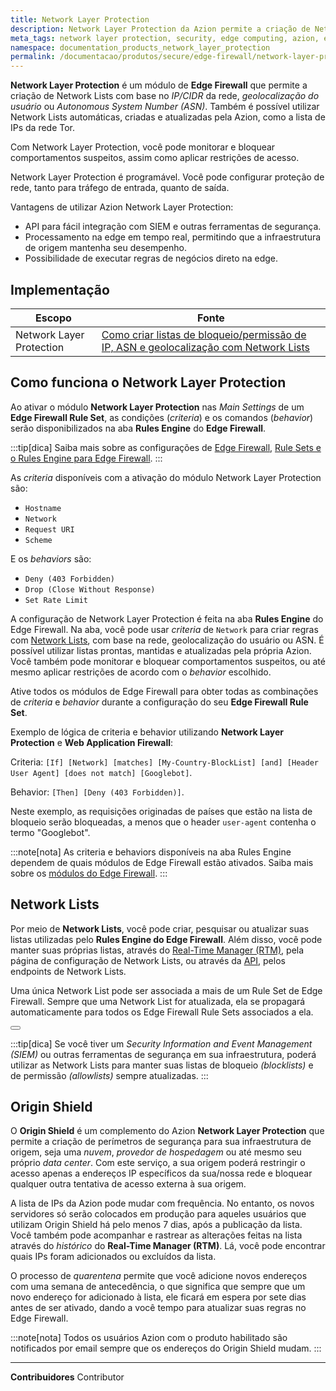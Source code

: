 ```yaml
---
title: Network Layer Protection
description: Network Layer Protection da Azion permite a criação de Network Lists com base na rede (IP/CIDR), geolocalização e ASN.
meta_tags: network layer protection, security, edge computing, azion, edge firewall, firewall
namespace: documentation_products_network_layer_protection
permalink: /documentacao/produtos/secure/edge-firewall/network-layer-protection/
---
```



**Network Layer Protection** é um módulo de **Edge Firewall** que permite a criação de Network Lists com base no *IP/CIDR* da rede, *geolocalização do usuário* ou *Autonomous System Number (ASN)*. Também é possível utilizar Network Lists automáticas, criadas e atualizadas pela Azion, como a lista de IPs da rede Tor.

Com Network Layer Protection, você pode monitorar e bloquear comportamentos suspeitos, assim como aplicar restrições de acesso.

Network Layer Protection é programável. Você pode configurar proteção de rede, tanto para tráfego de entrada, quanto de saída.

Vantagens de utilizar Azion Network Layer Protection:

- API para fácil integração com SIEM e outras ferramentas de segurança.
- Processamento na edge em tempo real, permitindo que a infraestrutura de origem mantenha seu desempenho.
- Possibilidade de executar regras de negócios direto na edge.

## Implementação

| Escopo | Fonte  |
|--------|--------|
| Network Layer Protection | [Como criar listas de bloqueio/permissão de IP, ASN e geolocalização com Network Lists](/pt-br/documentacao/produtos/guias/blacklists-enderecos-ip-edge/) |

## Como funciona o Network Layer Protection

Ao ativar o módulo **Network Layer Protection** nas *Main Settings* de um **Edge Firewall Rule Set**, as condições (*criteria*) e os comandos (*behavior*) serão disponibilizados na aba **Rules Engine** do **Edge Firewall**.

:::tip[dica]
Saiba mais sobre as configurações de [Edge Firewall](/pt-br/documentacao/produtos/edge-firewall/), [Rule Sets e o Rules Engine para Edge Firewall](/pt-br/documentacao/produtos/edge-firewall/rules-engine/).
:::

As *criteria* disponíveis com a ativação do módulo Network Layer Protection são:

- `Hostname`
- `Network`
- `Request URI`
- `Scheme`

E os *behaviors* são:

- `Deny (403 Forbidden)`
- `Drop (Close Without Response)`
- `Set Rate Limit`

A configuração de Network Layer Protection é feita na aba **Rules Engine** do Edge Firewall. Na aba, você pode usar *criteria* de `Network` para criar regras com [Network Lists](/pt-br/documentacao/produtos/edge-firewall/network-layer-protection/network-lists/), com base na rede, geolocalização do usuário ou ASN. É possível utilizar listas prontas, mantidas e atualizadas pela própria Azion. Você também pode monitorar e bloquear comportamentos suspeitos, ou até mesmo aplicar restrições de acordo com o *behavior* escolhido.

Ative todos os módulos de Edge Firewall para obter todas as combinações de *criteria* e *behavior* durante a configuração do seu **Edge Firewall Rule Set**.

Exemplo de lógica de criteria e behavior utilizando **Network Layer Protection** e **Web Application Firewall**:

Criteria: `[If] [Network] [matches] [My-Country-BlockList] [and] [Header User Agent] [does not match] [Googlebot]`.

Behavior: `[Then] [Deny (403 Forbidden)]`.

Neste exemplo, as requisições originadas de países que estão na lista de bloqueio serão bloqueadas, a menos que o header `user-agent` contenha o termo "Googlebot".

:::note[nota]
As criteria e behaviors disponíveis na aba Rules Engine dependem de quais módulos de Edge Firewall estão ativados. Saiba mais sobre os [módulos do Edge Firewall](/pt-br/documentacao/produtos/edge-firewall/).
:::

## Network Lists

Por meio de **Network Lists**, você pode criar, pesquisar ou atualizar suas listas utilizadas pelo **Rules Engine do Edge Firewall**. Além disso, você pode manter suas próprias listas, através do [Real-Time Manager (RTM)](https://console.azion.com), pela página de configuração de Network Lists, ou através da [API](https://api.azion.com/), pelos endpoints de Network Lists.

Uma única Network List pode ser associada a mais de um Rule Set de Edge Firewall. Sempre que uma Network List for atualizada, ela se propagará automaticamente para todos os Edge Firewall Rule Sets associados a ela.

<Button href="/pt-br/documentacao/produtos/edge-firewall/network-layer-protection/network-lists/" text="saiba mais sobre Network Lists" variant="secondary"></Button>

:::tip[dica]
Se você tiver um *Security Information and Event Management (SIEM)* ou outras ferramentas de segurança em sua infraestrutura, poderá utilizar as Network Lists para manter suas listas de bloqueio *(blocklists)* e de permissão *(allowlists)* sempre atualizadas.
:::

## Origin Shield

O **Origin Shield** é um complemento do Azion **Network Layer Protection** que permite a criação de perímetros de segurança para sua infraestrutura de origem, seja uma *nuvem*, *provedor de hospedagem* ou até mesmo seu próprio *data center*. Com este serviço, a sua origem poderá restringir o acesso apenas a endereços IP específicos da sua/nossa rede e bloquear qualquer outra tentativa de acesso externa à sua origem.

A lista de IPs da Azion pode mudar com frequência. No entanto, os novos servidores só serão colocados em produção para aqueles usuários que utilizam Origin Shield há pelo menos 7 dias, após a publicação da lista. Você também pode acompanhar e rastrear as alterações feitas na lista através do *histórico* do **Real-Time Manager (RTM)**. Lá, você pode encontrar quais IPs foram adicionados ou excluídos da lista.

O processo de *quarentena* permite que você adicione novos endereços com uma semana de antecedência, o que significa que sempre que um novo endereço for adicionado à lista, ele ficará em espera por sete dias antes de ser ativado, dando a você tempo para atualizar suas regras no Edge Firewall.

:::note[nota]
Todos os usuários Azion com o produto habilitado são notificados por email sempre que os endereços do Origin Shield mudam.
:::



---


**Contribuidores** <ContributorList>Contributor</ContributorList>
